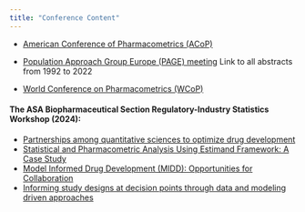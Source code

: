 ```yaml
---
title: "Conference Content"
---
```


-   [American Conference of Pharmacometrics (ACoP)](https://www.go-acop.org/default.asp?id=46&keuze=meeting)

-   [Population Approach Group Europe (PAGE) meeting](https://www.page-meeting.org/default.asp?keuze=search) Link to all abstracts from 1992 to 2022

-   [World Conference on Pharmacometrics (WCoP)](https://go-wcop.org/)

#### The ASA Biopharmaceutical Section Regulatory-Industry Statistics Workshop (2024):

-   [Partnerships among quantitative sciences to optimize drug development](../files/ASAFCS2024.pdf){target="_blank"}
-   [Statistical and Pharmacometric Analysis Using Estimand Framework: A Case Study](../files/ASA2024PresentationJafarFinal.pdf){target="_blank"}
-   [Model Informed Drug Development (MIDD): Opportunities for Collaboration](../files/OBOCP_OpportunitiesCollaboration_202409.pdf){target="_blank"}
-   [Informing study designs at decision points through data and modeling driven approaches](../files/Decision-points-through-data.pdf){target="_blank"}
